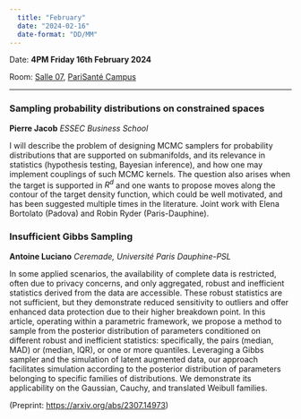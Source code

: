 ```yaml
---
  title: "February"
  date: "2024-02-16"
  date-format: "DD/MM"
---
```


Date: **4PM Friday 16th February 2024**

Room: [Salle 07](../../psc_rooms.qmd), [PariSanté Campus](https://maps.app.goo.gl/cpFoxoZgbT6HCV6x9)

------------------------------------------------------------------------

### Sampling probability distributions on constrained spaces

**Pierre Jacob** *ESSEC* *Business School*

I will describe the problem of designing MCMC samplers for probability distributions that are supported on submanifolds, and its relevance in statistics (hypothesis testing, Bayesian inference), and how one may implement couplings of such MCMC kernels. The question also arises when the target is supported in $R^d$ and one wants to propose moves along the contour of the target density function, which could be well motivated, and has been suggested multiple times in the literature. Joint work with Elena Bortolato (Padova) and Robin Ryder (Paris-Dauphine).

### Insufficient Gibbs Sampling

**Antoine Luciano** *Ceremade, Université Paris Dauphine-PSL*

In some applied scenarios, the availability of complete data is restricted, often due to privacy concerns, and only aggregated, robust and inefficient statistics derived from the data are accessible. These robust statistics are not sufficient, but they demonstrate reduced sensitivity to outliers and offer enhanced data protection due to their higher breakdown point. In this article, operating within a parametric framework, we propose a method to sample from the posterior distribution of parameters conditioned on different robust and inefficient statistics: specifically, the pairs (median, MAD) or (median, IQR), or one or more quantiles. Leveraging a Gibbs sampler and the simulation of latent augmented data, our approach facilitates simulation according to the posterior distribution of parameters belonging to specific families of distributions. We demonstrate its applicability on the Gaussian, Cauchy, and translated Weibull families.

(Preprint: <https://arxiv.org/abs/2307.14973>)
